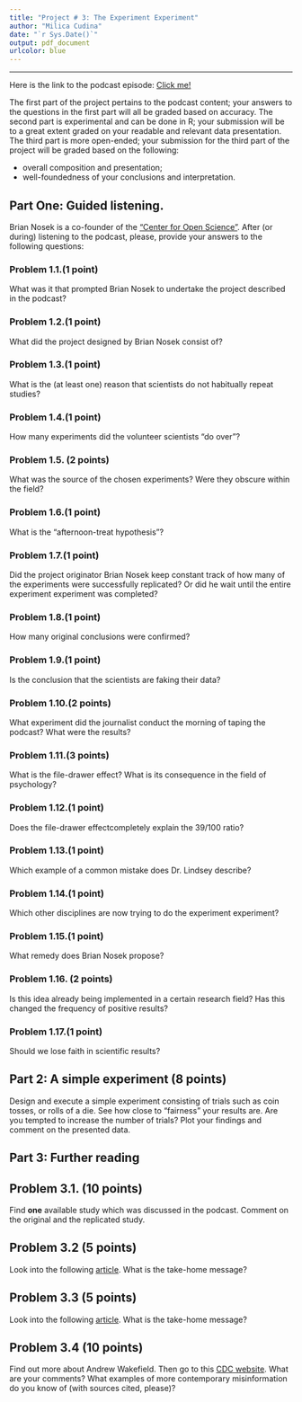 ```yaml
---
title: "Project # 3: The Experiment Experiment"
author: "Milica Cudina"
date: "`r Sys.Date()`"
output: pdf_document
urlcolor: blue 
---
```


---

Here is the link to the podcast episode:
[Click me!](http://www.npr.org/sections/money/2016/01/15/463237871/episode-677-the-experiment-experiment)

The first part of the project pertains to the podcast content; your answers to the questions in the first part will all be graded based on accuracy. The second part is experimental and can be done in R; your submission will be to a great extent graded on your readable and relevant data presentation. The third part is more open-ended; your submission for the third part of the project will be graded based on the following:

* overall composition and presentation;
* well-foundedness of your conclusions and interpretation. 

## Part One: Guided listening.
Brian Nosek is a co-founder of the ["Center for Open Science"](https://cos.io/). After (or during) listening to the podcast, please, provide your answers to the following questions: 

### Problem 1.1.(1 point) 
What was it that prompted Brian Nosek to undertake the project described in the podcast?

### Problem 1.2.(1 point) 
What did the project designed by Brian Nosek consist of?

### Problem 1.3.(1 point) 
What is the (at least one) reason that scientists do not habitually repeat studies?

### Problem 1.4.(1 point) 
How many experiments did the volunteer scientists “do over”?

### Problem 1.5. (2 points) 
What was the source of the chosen experiments? Were they obscure within the field?

### Problem 1.6.(1 point) 
What is the “afternoon-treat hypothesis”?

### Problem 1.7.(1 point) 
Did the project originator Brian Nosek keep constant track of how many of the experiments were successfully replicated? Or did he wait until the entire experiment experiment was completed?

### Problem 1.8.(1 point) 
How many original conclusions were confirmed?

### Problem 1.9.(1 point) 
Is the conclusion that the scientists are faking their data?

### Problem 1.10.(2 points) 
What experiment did the journalist conduct the morning of taping the podcast? What were the results?

### Problem 1.11.(3 points) 
What is the file-drawer effect? What is its consequence in the field of psychology?

### Problem 1.12.(1 point) 
Does the file-drawer effectcompletely explain the 39/100 ratio?

### Problem 1.13.(1 point) 
Which example of a common mistake does Dr. Lindsey describe?

### Problem 1.14.(1 point) 
Which other disciplines are now trying to do the experiment experiment?

### Problem 1.15.(1 point) 
What remedy does Brian Nosek propose?

### Problem 1.16. (2 points) 
Is this idea already being implemented in a certain research field? Has this
changed the frequency of positive results?

### Problem 1.17.(1 point) 
Should we lose faith in scientific results?


## Part 2: A simple experiment (8 points)
Design and execute a simple experiment consisting of trials such as coin tosses, or rolls of a die. See
    how close to “fairness” your results are. Are you tempted to increase the number of trials? Plot
    your findings and comment on the presented data.


## Part 3: Further reading

## Problem 3.1. (10 points) 
Find **one** available study which was discussed in the podcast. Comment on the original and the replicated study.

## Problem 3.2 (5 points)
Look into the following [article](http://www.statnews.com/2015/12/18/clinical-trial-reporting/). What is the take-home message? 

## Problem 3.3 (5 points)
Look into the following [article](http://www.statnews.com/pharmalot/2015/12/16/pharmalot-nih-drug-trials/). What is the take-home message?

## Problem 3.4 (10 points)
Find out more about Andrew Wakefield. Then go to this [CDC website](https://www.cdc.gov/vaccinesafety/concerns/autism.html). What are your comments? What examples of more contemporary misinformation do you know of (with sources cited, please)? 

